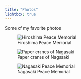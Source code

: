 ```yaml
---
title: "Photos"
lightbox: true
---
```


Some of my favorite photos


::: {layout-ncol=3}

![Hiroshima Peace Memorial](230706_hiroshima.jpg){group="gallery"}

![Paper cranes of Nagasaki](230711_nagasaki_cranes.jpg){group="gallery"}

![Nagasaki Peace Memorial](230711_nagasaki.jpg){group="gallery"}

:::